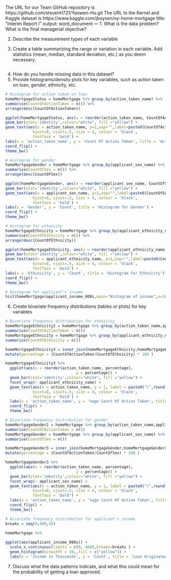 The URL for our Team GitHub repository is https://github.com/stevenH721/Yaowen-Hu.git
The URL to the Kernel and Kaggle dataset is https://www.kaggle.com/jboysen/ny-home-mortgage
title: "Interim Report I"
output: word_document
---
1. What is the data problem? What is the final managerial objective?



2. Describe the measurement types of each variable


3. Create a table summarizing the range or variation in each variable. Add statistics (mean,
median, standard deviation, etc.) as you deem necessary.
```r

```
4. How do you handle missing data in this dataset?
5. Provide histograms/density plots for key variables, such as action taken on loan, gender, ethnicity, etc.
```r
# Histogram for action taken on loan
homeMortgageStatus = homeMortgage %>% group_by(action_taken_name) %>%
summarise(CountOfActionTaken = n()) %>%
arrange(desc(CountOfActionTaken))

ggplot(homeMortgageStatus, aes(x = reorder(action_taken_name, CountOfActionTaken), y = CountOfActionTaken)) +
geom_bar(stat='identity',colour="white", fill ="yellow") +
geom_text(aes(x = action_taken_name, y=1,sep="",label=paste0(CountOfActionTaken)),
            hjust=0, vjust=.5, size = 4, colour = 'black',
            fontface = 'bold') +
labs(x = 'action_taken_name', y = 'Count Of Action Taken', title = 'Actions in Loans') +
coord_flip() + 
theme_bw()
```

```r
# Histogram for gender
homeMortgageGender = homeMortgage %>% group_by(applicant_sex_name) %>%
summarise(CountOfSex = n()) %>%
arrange(desc(CountOfSex))

ggplot(homeMortgageGender, aes(x = reorder(applicant_sex_name, CountOfSex), y = CountOfSex)) +
geom_bar(stat='identity',colour="white", fill ="yellow") +
geom_text(aes(x = applicant_sex_name, y=1,sep="",label=paste0(CountOfSex)),
            hjust=0, vjust=.5, size = 4, colour = 'black',
            fontface = 'bold') +
labs(x = 'Gender', y = 'Count', title = 'Histogram for Gender') +
coord_flip() + 
theme_bw()
```

```r
# Histogram for ethnicity
homeMortgageEthnicity = homeMortgage %>% group_by(applicant_ethnicity_name) %>%
summarise(CountOfEthnicity = n()) %>%
arrange(desc(CountOfEthnicity))

ggplot(homeMortgageEthnicity, aes(x = reorder(applicant_ethnicity_name, CountOfEthnicity), y = CountOfEthnicity)) +
geom_bar(stat='identity',colour="white", fill ="yellow") +
geom_text(aes(x = applicant_ethnicity_name, y=1,sep="",label=paste0(CountOfEthnicity)),
            hjust=0, vjust=.5, size = 4, colour = 'black',
            fontface = 'bold') +
labs(x = 'Ethinicity', y = 'Count', title = 'Histogram for Ethnicity') +
coord_flip() + 
theme_bw()
```

```r
# Histogram for applicant's income
hist(homeMortgage$applicant_income_000s,main="Histogram of income",n=100,xlab="Applicant's income in thousands",ylab="Count",col="yellow",xlim=c(0,1500))
```

6. Create bivariate frequency distributions (tables or plots) for key variables
```r
# Bivariate frequency distribution for ethnicity
homeMortgageEthnicity2 = homeMortgage %>% group_by(action_taken_name,applicant_ethnicity_name) %>%
summarise(CountOfActionTaken = n()) 
homeMortgageEthnicity = homeMortgage %>% group_by(applicant_ethnicity_name) %>%
summarise(CountOfEthnicity = n()) 

homeMortgageEthnicity3 = inner_join(homeMortgageEthnicity,homeMortgageEthnicity2) %>%
mutate(percentage = (CountOfActionTaken/CountOfEthnicity) * 100 ) 

homeMortgageEthnicity3 %>%
  ggplot(aes(x = reorder(action_taken_name, percentage), 
                               y = percentage)) +
  geom_bar(stat='identity',colour="white", fill ="yellow") +
  facet_wrap(~ applicant_ethnicity_name) +
  geom_text(aes(x = action_taken_name, y = 1, label = paste0("(",round(percentage),"%)",sep="")),
            hjust=0, vjust=.5, size = 4, colour = 'black',
            fontface = 'bold') +
  labs(x = 'action_taken_name', y = '%age Count Of Action Taken', title = 'Actions in Loans') +
  coord_flip() + 
  theme_bw()

```

```r
# Bivariate frequency distribution for gender
homeMortgageGender2 = homeMortgage %>% group_by(action_taken_name,applicant_sex_name) %>%
summarise(CountOfActionTaken = n()) 
homeMortgageGender = homeMortgage %>% group_by(applicant_sex_name) %>%
summarise(CountOfSex = n()) 

homeMortgageGender3 = inner_join(homeMortgageGender,homeMortgageGender2) %>%
mutate(percentage = (CountOfActionTaken/CountOfSex) * 100 ) 

homeMortgageGender3 %>%
  ggplot(aes(x = reorder(action_taken_name, percentage), 
                               y = percentage)) +
  geom_bar(stat='identity',colour="white", fill ="yellow") +
  facet_wrap(~ applicant_sex_name) +
  geom_text(aes(x = action_taken_name, y = 1, label = paste0("(",round(percentage),"%)",sep="")),
            hjust=0, vjust=.5, size = 4, colour = 'black',
            fontface = 'bold') +
  labs(x = 'action_taken_name', y = '%age Count Of Action Taken', title = 'Actions in Loans') +
  coord_flip() + 
  theme_bw()
```

```r
# Bivariate frequency distribution for applicant's income
breaks = seq(0,400,50)

homeMortgage %>%
  
ggplot(aes(applicant_income_000s)) +
  scale_x_continuous(limits = c(0, 400),breaks=breaks ) +
  geom_histogram(binwidth = 10,,fill = c("yellow")) +
  labs(x = 'Income in Thousands', y = 'Count', title = 'Loan Originated Applicant Income distribution') +  theme_bw()+facet_wrap(~action_taken_name)
```

7. Discuss what the data patterns indicate, and what this could mean for the probability of
getting a loan approved.
```r

```




